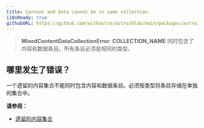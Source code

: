 ```yaml
---
title: Content and data cannot be in same collection.
i18nReady: true
githubURL: https://github.com/withastro/astro/blob/main/packages/astro/src/core/errors/errors-data.ts
---
```


> **MixedContentDataCollectionError**: **COLLECTION_NAME** 同时包含了内容和数据条目。所有条目必须是相同的类型。

## 哪里发生了错误？

一个遗留的内容集合不能同时包含内容和数据条目。必须按类型将条目存储在单独的集合中。

**请参阅：**

- [遗留的内容集合](/zh-cn/guides/upgrade-to/v5/#升级现有的集合)
